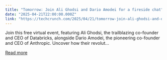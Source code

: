 ```yaml
---
title: "Tomorrow: Join Ali Ghodsi and Dario Amodei for a fireside chat"
date: "2025-04-21T22:00:00.000Z"
link: "https://techcrunch.com/2025/04/21/tomorrow-join-ali-ghodsi-and-dario-amodei-for-a-fireside-chat/"
---
```


Join this free virtual event, featuring Ali Ghodsi, the trailblazing co-founder and CEO of Databricks, alongside Dario Amodei, the pioneering co-founder and CEO of Anthropic. Uncover how their revolut...

[Read more](https://techcrunch.com/2025/04/21/tomorrow-join-ali-ghodsi-and-dario-amodei-for-a-fireside-chat/)
